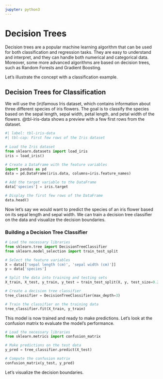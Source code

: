 ```yaml
---
jupyter: python3
---
```


# Decision Trees

Decision trees are a popular machine learning algorithm that can be used for both classification and regression tasks. They are easy to understand and interpret, and they can handle both numerical and categorical data.
Moreover, some more advanced algorithms are based on decision trees, such as Random Forests and Gradient Boosting.

Let's illustrate the concept with a classification example.

## Decision Trees for Classification

We will use the (in)famous Iris dataset, which contains information about three different species of iris flowers. The goal is to classify the species based on the sepal length, sepal width, petal length, and petal width of the flowers.
@tbl-iris-data shows a preview with a few first rows from the dataset.

```python
#| label: tbl-iris-data
#| tbl-cap: First few rows of the Iris dataset
 
# Load the Iris dataset
from sklearn.datasets import load_iris
iris = load_iris()

# Create a DataFrame with the feature variables
import pandas as pd
data = pd.DataFrame(iris.data, columns=iris.feature_names)

# Add the target variable to the DataFrame
data['species'] = iris.target

# Display the first few rows of the DataFrame
data.head()
```

Now let's say we would want to predict the species of an iris flower based on its sepal length and sepal width. We can train a decision tree classifier on the data and visualize the decision boundaries.

### Building a Decision Tree Classifier

```python
# Load the necessary libraries
from sklearn.tree import DecisionTreeClassifier
from sklearn.model_selection import train_test_split

# Select the feature variables
X = data[['sepal length (cm)', 'sepal width (cm)']]
y = data['species']

# Split the data into training and testing sets
X_train, X_test, y_train, y_test = train_test_split(X, y, test_size=0.25, random_state=42)

# Create a decision tree classifier
tree_classifier = DecisionTreeClassifier(max_depth=3)

# Train the classifier on the training data
tree_classifier.fit(X_train, y_train)
```

This model is now trained and ready to make predictions. 
Let's look at the confusion matrix to evaluate the model's performance.

```python
# Load the necessary libraries
from sklearn.metrics import confusion_matrix

# Make predictions on the test data
y_pred = tree_classifier.predict(X_test)

# Compute the confusion matrix
confusion_matrix(y_test, y_pred)
```

Let's visualize the decision boundaries.